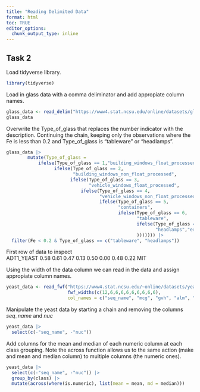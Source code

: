 ```yaml
---
title: "Reading Delimited Data"
format: html
toc: TRUE
editor_options: 
  chunk_output_type: inline
---
```

## Task 2

Load tidyverse library.
```r
library(tidyverse)
```
Load in glass data with a comma deliminator and add appropiate column names.
```r
glass_data <- read_delim("https://www4.stat.ncsu.edu/online/datasets/glass.data", delim = ",", col_names = c("Id", "RI","Na", "Mg","Al","Si","K","Ca","Ba","Fe", "Type_of_glass"))
glass_data
```
Overwrite the Type_of_glass that replaces the number indicator with the description.
Continuing the chain, keeping only the observations where the Fe is less than 0.2 and Type_of_glass is "tableware" or "headlamps".
```r
glass_data |>
        mutate(Type_of_glass =
            ifelse(Type_of_glass == 1,"building_windows_float_processed",
                  ifelse(Type_of_glass == 2,
                         "building_windows_non_float_processed",
                        ifelse(Type_of_glass == 3, 
                               "vehicle_windows_float_processed",
                            ifelse(Type_of_glass == 4,
                                   "vehicle_windows_non_float_processed",
                                   ifelse(Type_of_glass == 5, 
                                          "containers",
                                          ifelse(Type_of_glass == 6,
                                                 "tableware",
                                                 ifelse(Type_of_glass == 7,
                                                        "headlamps","error")
                                                 ))))))) |>
  filter(Fe < 0.2 & Type_of_glass == c("tableware", "headlamps"))

```

First row of data to inspect  
ADT1_YEAST 0.58 0.61 0.47 0.13 0.50 0.00 0.48 0.22 MIT

Using the width of the data column we can read in the data and assign appropiate column names.

```r
yeast_data <- read_fwf("https://www4.stat.ncsu.edu/~online/datasets/yeast.data", 
                       fwf_widths(c(12,6,6,6,6,6,6,6,6,6),
                       col_names = c("seq_name", "mcg", "gvh", "alm", "mit", "erl", "pox","vac","nuc","class")))
```

Manipulate the yeast data by starting a chain and removing the columns *seq_name* and *nuc*

```r
yeast_data |> 
  select(c(-"seq_name", -"nuc"))
```
Add columns for the mean and median of each numeric column at each class grouping. Note the across function allows us to the same action (make and mean and median column) to multiple columns (the numeric ones).
```r
yeast_data |> 
  select(c(-"seq_name", -"nuc")) |>
  group_by(class) |>
  mutate(across(where(is.numeric), list(mean = mean, md = median)))
```

